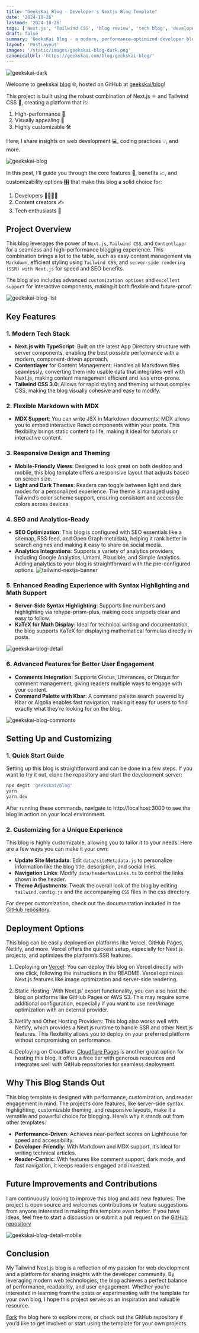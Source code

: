 ```yaml
---
title: "GeeksKai Blog - Developer's Nextjs Blog Template"
date: '2024-10-26'
lastmod: '2024-10-26'
tags: ['Next.js', 'Tailwind CSS', 'blog review', 'tech blog', 'developer resources']
draft: false
summary: 'GeeksKai Blog - a modern, performance-optimized developer blog built with Next.js and Tailwind CSS'
layout: 'PostLayout'
images: '/static/images/geekskai-blog-dark.png'
canonicalUrl: 'https://geekskai.com/blog/geekskai-blog/'
---
```


![geekskai-dark](/static/images/geekskai-blog-dark.png)

Welcome to geekskai [blog](https://geekskai.com/) 🌐, hosted on GitHub at [geekskai/blog](https://github.com/geekskai/blog)!

This project is built using the robust combination of Next.js ⚛️ and Tailwind CSS 🎨, creating a platform that is:

1. High-performance 🚀
2. Visually appealing 👀
3. Highly customizable 🛠️

Here, I share insights on web development 💻, coding practices 💡, and more.

![geekskai-blog](/static/images/geekskai-blog.png)


In this post, I’ll guide you through the core features 🧩, benefits 📈, and customizability options 🎛️ that make this blog a solid choice for:

1. Developers 👨‍💻👩‍💻
2. Content creators ✍️
3. Tech enthusiasts 🤖

## Project Overview

This blog leverages the power of `Next.js`, `Tailwind CSS`, and `Contentlayer` for a seamless and high-performance blogging experience. This combination brings a lot to the table, such as easy content management via `Markdown`, efficient styling using `Tailwind CSS`, and `server-side rendering (SSR) with Next.js` for speed and SEO benefits.

The blog also includes advanced `customization options` and `excellent support` for interactive components, making it both flexible and future-proof.

![geekskai-blog-list](/static/images/geekskai-blog-list.png)

## Key Features
### 1. Modern Tech Stack
- **Next.js with TypeScript**: Built on the latest App Directory structure with server components, enabling the best possible performance with a modern, component-driven approach.
- **Contentlayer** for Content Management: Handles all Markdown files seamlessly, converting them into usable data that integrates well with Next.js, making content management efficient and less error-prone.
- **Tailwind CSS 3.0**: Allows for rapid styling and theming without complex CSS, making the blog visually cohesive and easy to modify.
### 2. **Flexible Markdown with MDX**
- **MDX Support**: You can write JSX in Markdown documents! MDX allows you to embed interactive React components within your posts. This flexibility brings static content to life, making it ideal for tutorials or interactive content.
### 3. Responsive Design and Theming
- **Mobile-Friendly Views**: Designed to look great on both desktop and mobile, this blog template offers a responsive layout that adjusts based on screen size.
- **Light and Dark Themes**: Readers can toggle between light and dark modes for a personalized experience. The theme is managed using Tailwind’s color scheme support, ensuring consistent and accessible colors across devices.
### 4. SEO and Analytics-Ready
- **SEO Optimization**: This blog is configured with SEO essentials like a sitemap, RSS feed, and Open Graph metadata, helping it rank better in search engines and making it easy to share on social media.
- **Analytics Integrations**: Supports a variety of analytics providers, including Google Analytics, Umami, Plausible, and Simple Analytics. Adding analytics to your blog is straightforward with the pre-configured options.
![tailwind-nextjs-banner](/static/images/performance.png)

### 5. Enhanced Reading Experience with Syntax Highlighting and Math Support
- **Server-Side Syntax Highlighting**: Supports line numbers and highlighting via rehype-prism-plus, making code snippets clear and easy to follow.
- **KaTeX for Math Display**: Ideal for technical writing and documentation, the blog supports KaTeX for displaying mathematical formulas directly in posts.

![geekskai-blog-detail](/static/images/readme-blog.png)

### 6. Advanced Features for Better User Engagement
- **Comments Integration**: Supports Giscus, Utterances, or Disqus for comment management, giving readers multiple ways to engage with your content.
- **Command Palette with Kbar**: A command palette search powered by Kbar or Algolia enables fast navigation, making it easy for users to find exactly what they’re looking for on the blog.

![geekskai-blog-commonts](/static/images/geekskai-blog-commonts.png)

## Setting Up and Customizing
### 1. Quick Start Guide
Setting up this blog is straightforward and can be done in a few steps.
If you want to try it out, clone the repository and start the development server:

```bash
npx degit 'geekskai/blog'
yarn
yarn dev
```

After running these commands, navigate to http://localhost:3000 to see the blog in action on your local environment.

### 2. Customizing for a Unique Experience
This blog is highly customizable, allowing you to tailor it to your needs. Here are a few ways you can make it your own:

- **Update Site Metadata**: Edit `data/siteMetadata.js` to personalize information like the blog title, description, and social links.
- **Navigation Links**: Modify `data/headerNavLinks.ts` to control the links shown in the header.
- **Theme Adjustments**: Tweak the overall look of the blog by editing `tailwind.config.js` and the accompanying `CSS` files in the css directory.

For deeper customization, check out the documentation included in the [GitHub repository](https://github.com/geekskai/blog).

## Deployment Options
This blog can be easily deployed on platforms like Vercel, GitHub Pages, Netlify, and more. Vercel offers the quickest setup, especially for Next.js projects, and optimizes the platform’s SSR features.

1. Deploying on [Vercel](https://vercel.com/home): You can deploy this blog on Vercel directly with one click, following the instructions in the README. Vercel optimizes Next.js features like image optimization and server-side rendering.
2. Static Hosting: With Next.js’ export functionality, you can also host the blog on platforms like GitHub Pages or AWS S3. This may require some additional configuration, especially if you want to use next/image optimization with an external provider.

3. Netlify and Other Hosting Providers: This blog also works well with Netlify, which provides a Next.js runtime to handle SSR and other Next.js features. This flexibility allows you to deploy on your preferred platform without compromising on performance.

4. Deploying on Cloudflare: [Cloudflare Pages](https://geekskai.com/blog/cloudflare/cloudflare-blog-setup/) is another great option for hosting this blog. It offers a free tier with generous resources and integrates well with GitHub repositories for seamless deployment.

## Why This Blog Stands Out
This blog template is designed with performance, customization, and reader engagement in mind. The project’s core features, like server-side syntax highlighting, customizable theming, and responsive layouts, make it a versatile and powerful choice for blogging. Here’s why it stands out from other templates:

- **Performance-Driven**: Achieves near-perfect scores on Lighthouse for speed and accessibility.
- **Developer-Friendly**: With Markdown and MDX support, it’s ideal for writing technical articles.
- **Reader-Centric**: With features like comment support, dark mode, and fast navigation, it keeps readers engaged and invested.

## Future Improvements and Contributions
I am continuously looking to improve this blog and add new features. The project is open source and welcomes contributions or feature suggestions from anyone interested in making this template even better. If you have ideas, feel free to start a discussion or submit a pull request on the [GitHub repository](https://github.com/geekskai/blog)

![geekskai-blog-detail-mobile](/static/images/geekskai-blog-detail-mobile.png)
## Conclusion
My Tailwind Next.js blog is a reflection of my passion for web development and a platform for sharing insights with the developer community. By leveraging modern web technologies, the blog achieves a perfect balance of performance, readability, and user engagement. Whether you’re interested in learning from the posts or experimenting with the template for your own blog, I hope this project serves as an inspiration and valuable resource.

[Fork](https://github.com/geekskai/blog/fork) the blog here to explore more, or check out the GitHub repository if you’d like to get involved or start using the template for your own projects.


